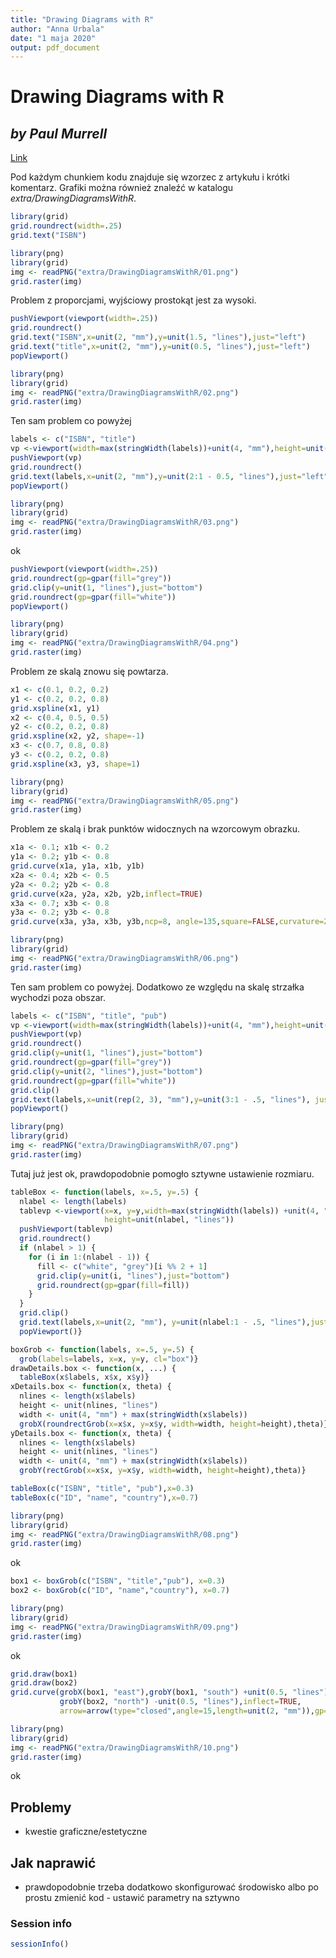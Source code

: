 ```yaml
---
title: "Drawing Diagrams with R"
author: "Anna Urbala"
date: "1 maja 2020"
output: pdf_document
---
```


# Drawing Diagrams with R
## *by Paul Murrell*
[Link](https://journal.r-project.org/archive/2009/RJ-2009-006/RJ-2009-006.pdf)

Pod każdym chunkiem kodu znajduje się wzorzec z artykułu i krótki komentarz. Grafiki można również znaleźć w katalogu *extra/DrawingDiagramsWithR*.

```r
library(grid)
grid.roundrect(width=.25)
grid.text("ISBN")
```

```r
library(png)
library(grid)
img <- readPNG("extra/DrawingDiagramsWithR/01.png")
grid.raster(img)
```

Problem z proporcjami, wyjściowy prostokąt jest za wysoki.


```r
pushViewport(viewport(width=.25))
grid.roundrect()
grid.text("ISBN",x=unit(2, "mm"),y=unit(1.5, "lines"),just="left")
grid.text("title",x=unit(2, "mm"),y=unit(0.5, "lines"),just="left")
popViewport()
```

```r
library(png)
library(grid)
img <- readPNG("extra/DrawingDiagramsWithR/02.png")
grid.raster(img)
```

Ten sam problem co powyżej


```r
labels <- c("ISBN", "title")
vp <-viewport(width=max(stringWidth(labels))+unit(4, "mm"),height=unit(length(labels),"lines"))
pushViewport(vp)
grid.roundrect()
grid.text(labels,x=unit(2, "mm"),y=unit(2:1 - 0.5, "lines"),just="left")
popViewport()
```

```r
library(png)
library(grid)
img <- readPNG("extra/DrawingDiagramsWithR/03.png")
grid.raster(img)
```

ok


```r
pushViewport(viewport(width=.25))
grid.roundrect(gp=gpar(fill="grey"))
grid.clip(y=unit(1, "lines"),just="bottom")
grid.roundrect(gp=gpar(fill="white"))
popViewport()
```

```r
library(png)
library(grid)
img <- readPNG("extra/DrawingDiagramsWithR/04.png")
grid.raster(img)
```

Problem ze skalą znowu się powtarza.


```r
x1 <- c(0.1, 0.2, 0.2)
y1 <- c(0.2, 0.2, 0.8)
grid.xspline(x1, y1)
x2 <- c(0.4, 0.5, 0.5)
y2 <- c(0.2, 0.2, 0.8)
grid.xspline(x2, y2, shape=-1)
x3 <- c(0.7, 0.8, 0.8)
y3 <- c(0.2, 0.2, 0.8)
grid.xspline(x3, y3, shape=1)
```

```r
library(png)
library(grid)
img <- readPNG("extra/DrawingDiagramsWithR/05.png")
grid.raster(img)
```

Problem ze skalą i brak punktów widocznych na wzorcowym obrazku.


```r
x1a <- 0.1; x1b <- 0.2
y1a <- 0.2; y1b <- 0.8
grid.curve(x1a, y1a, x1b, y1b)
x2a <- 0.4; x2b <- 0.5
y2a <- 0.2; y2b <- 0.8
grid.curve(x2a, y2a, x2b, y2b,inflect=TRUE)
x3a <- 0.7; x3b <- 0.8
y3a <- 0.2; y3b <- 0.8
grid.curve(x3a, y3a, x3b, y3b,ncp=8, angle=135,square=FALSE,curvature=2,arrow=arrow(angle=15))
```

```r
library(png)
library(grid)
img <- readPNG("extra/DrawingDiagramsWithR/06.png")
grid.raster(img)
```

Ten sam problem co powyżej. Dodatkowo ze względu na skalę strzałka wychodzi poza obszar.

```r
labels <- c("ISBN", "title", "pub")
vp <-viewport(width=max(stringWidth(labels))+unit(4, "mm"),height=unit(length(labels),"lines"))
pushViewport(vp)
grid.roundrect()
grid.clip(y=unit(1, "lines"),just="bottom")
grid.roundrect(gp=gpar(fill="grey"))
grid.clip(y=unit(2, "lines"),just="bottom")
grid.roundrect(gp=gpar(fill="white"))
grid.clip()
grid.text(labels,x=unit(rep(2, 3), "mm"),y=unit(3:1 - .5, "lines"), just="left")
popViewport()
```

```r
library(png)
library(grid)
img <- readPNG("extra/DrawingDiagramsWithR/07.png")
grid.raster(img)
```

Tutaj już jest ok, prawdopodobnie pomogło sztywne ustawienie rozmiaru.

```r
tableBox <- function(labels, x=.5, y=.5) {
  nlabel <- length(labels)
  tablevp <-viewport(x=x, y=y,width=max(stringWidth(labels)) +unit(4, "mm"),
                     height=unit(nlabel, "lines"))
  pushViewport(tablevp)
  grid.roundrect()
  if (nlabel > 1) {
    for (i in 1:(nlabel - 1)) {
      fill <- c("white", "grey")[i %% 2 + 1]
      grid.clip(y=unit(i, "lines"),just="bottom")
      grid.roundrect(gp=gpar(fill=fill))
    }
  }
  grid.clip()
  grid.text(labels,x=unit(2, "mm"), y=unit(nlabel:1 - .5, "lines"),just="left")
  popViewport()}
```

```r
boxGrob <- function(labels, x=.5, y=.5) {
  grob(labels=labels, x=x, y=y, cl="box")}
drawDetails.box <- function(x, ...) {
  tableBox(x$labels, x$x, x$y)}
xDetails.box <- function(x, theta) {
  nlines <- length(x$labels)
  height <- unit(nlines, "lines")
  width <- unit(4, "mm") + max(stringWidth(x$labels))
  grobX(roundrectGrob(x=x$x, y=x$y, width=width, height=height),theta)}
yDetails.box <- function(x, theta) {
  nlines <- length(x$labels)
  height <- unit(nlines, "lines")
  width <- unit(4, "mm") + max(stringWidth(x$labels))
  grobY(rectGrob(x=x$x, y=x$y, width=width, height=height),theta)}
```

```r
tableBox(c("ISBN", "title", "pub"),x=0.3)
tableBox(c("ID", "name", "country"),x=0.7)
```

```r
library(png)
library(grid)
img <- readPNG("extra/DrawingDiagramsWithR/08.png")
grid.raster(img)
```

ok

```r
box1 <- boxGrob(c("ISBN", "title","pub"), x=0.3)
box2 <- boxGrob(c("ID", "name","country"), x=0.7)
```

```r
library(png)
library(grid)
img <- readPNG("extra/DrawingDiagramsWithR/09.png")
grid.raster(img)
```

ok

```r
grid.draw(box1)
grid.draw(box2)
grid.curve(grobX(box1, "east"),grobY(box1, "south") +unit(0.5, "lines"),grobX(box2, "west"),
           grobY(box2, "north") -unit(0.5, "lines"),inflect=TRUE,
           arrow=arrow(type="closed",angle=15,length=unit(2, "mm")),gp=gpar(fill="black"))
```

```r
library(png)
library(grid)
img <- readPNG("extra/DrawingDiagramsWithR/10.png")
grid.raster(img)
```

ok

## Problemy
- kwestie graficzne/estetyczne

## Jak naprawić
- prawdopodobnie trzeba dodatkowo skonfigurować środowisko albo po prostu zmienić kod - ustawić parametry na sztywno

### Session info
```r
sessionInfo()
```
